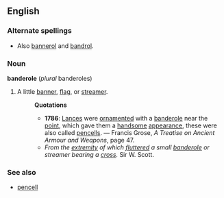 ==English==
===Alternate spellings===
* Also [[bannerol]] and [[bandrol]].
===Noun===
'''banderole''' (''plural'' banderoles)
#A little [[banner]], [[flag]], or [[streamer]].
#:'''Quotations'''
#:*'''1786''': [[Lance]]s were [[ornament]]ed with a [[banderole]] near the [[point]], which gave them a [[handsome]] [[appearance]], these were also called [[pencell]]s. &mdash; Francis Grose, ''A Treatise on Ancient Armour and Weapons'', page 47.
#:* ''From the [[extremity]] of which [[flutter]]ed a small [[banderole]] or streamer bearing a [[cross]].'' Sir W. Scott.
===See also===
* [[pencell]]